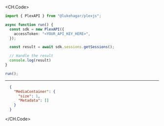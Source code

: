 
<CH.Code>
```typescript GetSessions.ts
import { PlexAPI } from "@lukehagar/plexjs";

async function run() {
  const sdk = new PlexAPI({
    accessToken: "<YOUR_API_KEY_HERE>",
  });

  const result = await sdk.sessions.getSessions();

  // Handle the result
  console.log(result)
}

run();
```
---

```json Example Response
  {
    "MediaContainer": {
      "size": 1,
      "Metadata": []
    }
  }
```
</CH.Code>
